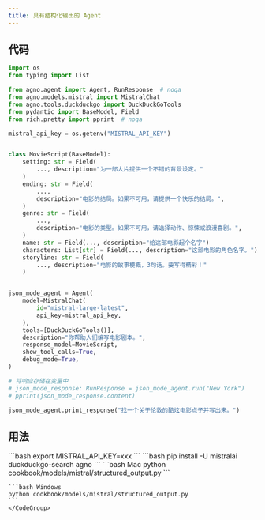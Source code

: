 ```yaml
---
title: 具有结构化输出的 Agent
---
```


## 代码

```python cookbook/models/mistral/structured_output.py
import os
from typing import List

from agno.agent import Agent, RunResponse  # noqa
from agno.models.mistral import MistralChat
from agno.tools.duckduckgo import DuckDuckGoTools
from pydantic import BaseModel, Field
from rich.pretty import pprint  # noqa

mistral_api_key = os.getenv("MISTRAL_API_KEY")


class MovieScript(BaseModel):
    setting: str = Field(
        ..., description="为一部大片提供一个不错的背景设定。"
    )
    ending: str = Field(
        ...,
        description="电影的结局。如果不可用，请提供一个快乐的结局。",
    )
    genre: str = Field(
        ...,
        description="电影的类型。如果不可用，请选择动作、惊悚或浪漫喜剧。",
    )
    name: str = Field(..., description="给这部电影起个名字")
    characters: List[str] = Field(..., description="这部电影的角色名字。")
    storyline: str = Field(
        ..., description="电影的故事梗概，3句话。要写得精彩！"
    )


json_mode_agent = Agent(
    model=MistralChat(
        id="mistral-large-latest",
        api_key=mistral_api_key,
    ),
    tools=[DuckDuckGoTools()],
    description="你帮助人们编写电影剧本。",
    response_model=MovieScript,
    show_tool_calls=True,
    debug_mode=True,
)

# 将响应存储在变量中
# json_mode_response: RunResponse = json_mode_agent.run("New York")
# pprint(json_mode_response.content)

json_mode_agent.print_response("找一个关于伦敦的酷炫电影点子并写出来。")
```

## 用法

<Steps>
  <Snippet file="create-venv-step.mdx" />

  <Step title="设置您的 API 密钥">
    ```bash
    export MISTRAL_API_KEY=xxx
    ```
  </Step>

  <Step title="安装库">
    ```bash
    pip install -U mistralai duckduckgo-search agno
    ```
  </Step>

  <Step title="运行 Agent">
    <CodeGroup>
    ```bash Mac
    python cookbook/models/mistral/structured_output.py
    ```

    ```bash Windows
    python cookbook/models/mistral/structured_output.py
    ```
    </CodeGroup>
  </Step>
</Steps>